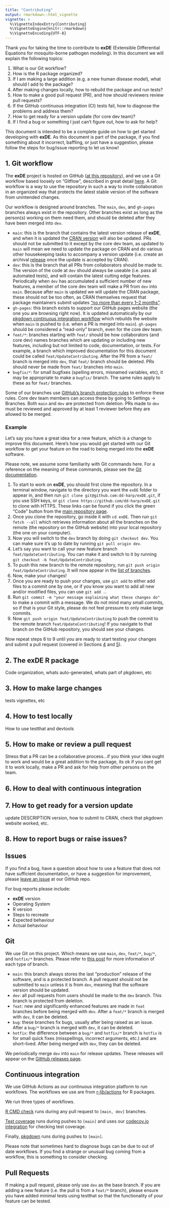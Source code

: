 ```yaml
---
title: "Contributing"
output: rmarkdown::html_vignette
vignette: >
  %\VignetteIndexEntry{Contributing}
  %\VignetteEngine{knitr::rmarkdown}
  %\VignetteEncoding{UTF-8}
---
```


Thank you for taking the time to contribute to **exDE** (Extensible Differential Equations for mosquito-borne pathogen modeling). In this document we will explain the following topics:

  1. What is our Git workflow?
  2. How is the R package organized?
  3. If I am making a large addition (e.g. a new human disease model), what should I add to the package?
  4. After making changes locally, how to rebuild the package and run tests?
  5. How to make a good pull request (PR), and how should reviewers review pull requests?
  6. If the GitHub continuous integration (CI) tests fail, how to diagnose the problems and address them?
  7. How to get ready for a version update (for core dev team)?
  8. If I find a bug or something I just can't figure out, how to ask for help?
  
This document is intended to be a complete guide on how to get started developing with **exDE**. As this document is part of the package, if you find something about it incorrect, baffling, or just have a suggestion, please follow the steps for bug/issue reporting to let us know!

## 1. Git workflow {#sec1}

The **exDE** project is hosted on GitHub ([at this repository](https://github.com/dd-harp/exDE)), and we use a Git workflow based loosely on "Gitflow", described in great detail [here](https://www.atlassian.com/git/tutorials/comparing-workflows/gitflow-workflow). A Git workflow is a way to use the repository in such a way to invite collaboration in an organized way that protects the latest stable version of the software from unintended changes.

Our workflow is designed around branches. The `main`, `dev`, and `gh-pages` branches always exist in the repository. Other branches exist as long as the person(s) working on them need them, and should be deleted after they have been merged into `dev`.

  * `main`: this is the branch that contains the latest version release of **exDE**, and when it is updated the [CRAN version](https://cran.r-project.org/package=exDE) will also be updated. PRs should not be submitted to it except by the core dev team, as updated to `main` will mean we need to update the package on CRAN and do various other housekeeping tasks to accompany a version update (i.e. create an archival [release](https://github.com/dd-harp/exDE/releases) once the update is accepted by CRAN).
  * `dev`: this is the branch that all PRs from collaborators should be made to. The version of the code at `dev` should always be useable (i.e. pass all automated tests), and will contain the latest cutting edge features. Periodically when `dev` has accumulated a sufficient number of new features, a member of the core dev team will make a PR from `dev` into `main`. Because after `main` is updated we will update the CRAN package, these should not be too often, as CRAN themselves request that package maintainers submit updates ["no more than every 1–2 months"](https://cran.r-project.org/web/packages/policies.html#Submission).
  * `gh-pages`: this branch exists to support our GitHub pages website (the one you are browsing right now). It is updated automatically by our [pkgdown continuous integration workflow](https://github.com/dd-harp/exDE/blob/main/.github/workflows/pkgdown.yaml) which rebuilds the website when `main` is pushed to (i.e. when a PR is merged into `main`). `gh-pages` should be considered a "read-only" branch, even for the core dev team.
  * `feat/*`: branches starting with `feat/` should be how collaborators (and core dev) names branches which are updating or including new features, including but not limited to code, documentation, or tests. For example, a branch which improved documentation for this document could be called `feat/UpdateContributing`. After the PR from a `feat/` branch is merged into `dev`, that `feat/` branch should be deleted. PRs should never be made from `feat/` branches into `main`.
  * `bugfix/*`: for small bugfixes (spelling errors, misnamed variables, etc), it may be appropriate to make a `bugfix/` branch. The same rules apply to these as for `feat/` branches.
  
Some of our branches use [GitHub's branch protection rules](https://docs.github.com/en/repositories/configuring-branches-and-merges-in-your-repository/defining-the-mergeability-of-pull-requests/about-protected-branches) to enforce these rules. Core dev team members can access these by going to Settings -> Branches. Both `main` and `dev` are protected from deletion. PRs made to `dev` must be reviewed and approved by at least 1 reviewer before they are allowed to be merged.

### Example

Let's say you have a great idea for a new feature, which is a change to improve this document. Here's how you would get started with our Git workflow to get your feature on the road to being merged into the **exDE** software.

Please note, we assume some familiarity with Git commands here. For a reference on the meaning of these commands, please see the [Git documentation](https://git-scm.com/docs).

  1. To start to work on **exDE**, you should first clone the repository. In a terminal window, navigate to the directory you want the `exDE` folder to appear in, and then run `git clone git@github.com:dd-harp/exDE.git`, if you use SSH keys, or `git clone https://github.com/dd-harp/exDE.git` to clone with HTTPS. These links can be found if you click the green "Code" button from the [main repository page](https://github.com/dd-harp/exDE).
  2. Once you clone the repository, go inside it with `cd exDE`. Then run `git fetch --all` which retrieves information about all the branches on the remote (the repository on the GitHub website) into your local repository (the one on your computer).
  3. Now you will switch to the `dev` branch by doing `git checkout dev`. You can make sure it's up to date by running `git pull origin dev`.
  4. Let's say you want to call your new feature branch `feat/UpdateContributing`. You can make it and switch to it by running `git checkout -b feat/UpdateContributing`.
  5. To push this new branch to the remote repository, run `git push origin feat/UpdateContributing`. It will now appear in the [list of branches](https://github.com/dd-harp/exDE/branches).
  6. Now, make your changes!
  7. Once you are ready to push your changes, use `git add` to either add files to a commit one by one, or if you know you want to add all new and/or modified files, you can use `git add .`.
  8. Run `git commit -m "your message explaining what these changes do"` to make a commit with a message. We do not mind many small commits, so if that is your Git style, please do not feel pressure to only make large commits.
  9. Now `git push origin feat/UpdateContributing` to push the commit to the remote branch `feat/UpdateContributing`! If you navigate to that branch on the GitHub repository, you should see your changes.
  
Now repeat steps 6 to 9 until you are ready to start testing your changes and submit a pull request (covered in Sections [4](#sec4) and [5](#sec5)).

## 2. The **exDE** R package {#sec2}

Code organization, whats auto-generated, whats part of pkgdown, etc

## 3. How to make large changes {#sec3}

tests vignettes, etc

## 4. How to test locally {#sec4}

How to use testthat and devtools

## 5. How to make or review a pull request {#sec5}

Stress that a PR can be a collaborative process...if you think your idea ought to work and would be a great addition to the package, its ok if you cant get it to work locally, make a PR and ask for help from other persons on the team.

## 6. How to deal with continuous integration {#sec6}

## 7. How to get ready for a version update {#sec7}

update DESCRIPTION version, how to submit to CRAN, check that pkgdown website worked, etc.

## 8. How to report bugs or raise issues? {#sec8}







## Issues

If you find a bug, have a question about how to use a feature that does not have sufficient documentation, or have a suggestion for improvement, please [leave an issue](https://github.com/dd-harp/exDE/issues) at our GitHub repo.

For bug reports please include:

 * **exDE** version
 * Operating System
 * R version
 * Steps to recreate
 * Expected behaviour
 * Actual behaviour

## Git

We use Git on this project. Which means we use `main`, `dev`, `feat/*`, `bug/*`, and `hotfix/*` branches. Please refer to [this post](https://www.atlassian.com/git/tutorials/comparing-workflows/gitflow-workflow) for more information of each type of branch. 

  * `main`: this branch always stores the last "production" release of the software, and is a protected branch. A pull request should
  not be submitted to `main` unless it is from `dev`, meaning that the software version should be updated.
  * `dev`: all pull requests from users should be made to the `dev` branch. This branch is protected from deletion.
  * `feat`: new and significantly enhanced features are made in `feat` branches before being merged with `dev`. After a `feat/*` branch is merged
  with `dev`, it can be deleted.
  * `bug`: these branches fix bugs, usually after being raised as an issue. After a `bug/*` branch is merged with `dev`, it can be deleted.
  * `hotfix`: the difference between a `bug/*` and `hotfix/*` branch is `hotfix` is for small quick fixes (misspellings, incorrect arguments, etc.)
  and are short-lived. After being merged with `dev`, they can be deleted.

We periodically merge `dev` into `main` for release updates. These releases will appear on the [GitHub releases page](https://github.com/dd-harp/exDE/releases). 

## Continuous integration

We use GitHub Actions as our continuous integration platform to run workflows.
The workflows we use are from [r-lib/actions](https://github.com/r-lib/actions)
for R packages.

We run three types of workflows.

[R CMD check](https://github.com/r-lib/actions/blob/master/examples/check-standard.yaml)
runs during any pull request to `[main, dev]` branches.

[Test coverage](https://github.com/r-lib/actions/blob/master/examples/test-coverage.yaml)
runs during pushes to `[main]` and uses our [codecov.io integration](https://app.codecov.io/gh/dd-harp/MicroMoB)
for checking test coverage.

Finally, [pkgdown](https://github.com/r-lib/actions/blob/master/examples/pkgdown.yaml)
runs during pushes to `[main]`.

Please note that sometimes hard to diagnose bugs can be due to out of date
workflows. If you find a strange or unusual bug coming from a workflow, this
is something to consider checking.

## Pull Requests

If making a pull request, please only use `dev` as the base branch. If you are adding a new feature (i.e. the pull is from a `feat/*` branch),
please ensure you have added minimal tests using testthat so that the functionality of your feature can be tested.
